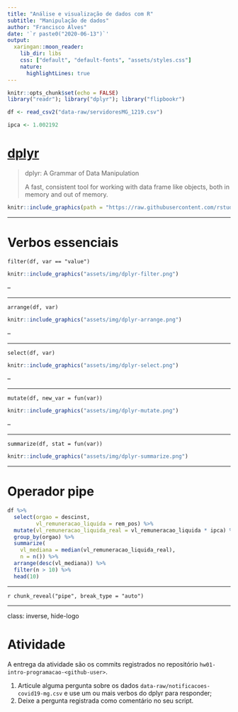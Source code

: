 ```yaml
---
title: "Análise e visualização de dados com R"
subtitle: "Manipulação de dados"
author: "Francisco Alves"
date: '`r paste0("2020-06-13")`'
output: 
  xaringan::moon_reader:
    lib_dir: libs
    css: ["default", "default-fonts", "assets/styles.css"]
    nature:
      highlightLines: true
---
```


```r
knitr::opts_chunk$set(echo = FALSE)
library("readr"); library("dplyr"); library("flipbookr")

df <- read_csv2("data-raw/servidoresMG_1219.csv")

ipca <- 1.002192
```

# [dplyr](https://cran.r-project.org/web/packages/dplyr/)

> dplyr: A Grammar of Data Manipulation
> 
> A fast, consistent tool for working with data frame like objects, both in memory and out of memory.

```r
knitr::include_graphics(path = "https://raw.githubusercontent.com/rstudio/hex-stickers/master/PNG/dplyr.png")
```

---

# Verbos essenciais

`filter(df, var == "value")`
```r
knitr::include_graphics("assets/img/dplyr-filter.png")
```

--

<hr>

`arrange(df, var)`
```r
knitr::include_graphics("assets/img/dplyr-arrange.png")
```

--

<hr>

`select(df, var)`
```r
knitr::include_graphics("assets/img/dplyr-select.png")
```

--

<hr>

`mutate(df, new_var = fun(var))`
```r
knitr::include_graphics("assets/img/dplyr-mutate.png")
```

--

<hr>

`summarize(df, stat = fun(var))`
```r
knitr::include_graphics("assets/img/dplyr-summarize.png")
```

---

# Operador pipe

```r
df %>%
  select(orgao = descinst, 
         vl_remuneracao_liquida = rem_pos) %>% 
  mutate(vl_remuneracao_liquida_real = vl_remuneracao_liquida * ipca) %>% 
  group_by(orgao) %>%
  summarize(
    vl_mediana = median(vl_remuneracao_liquida_real),
    n = n()) %>%
  arrange(desc(vl_mediana)) %>%
  filter(n > 10) %>%
  head(10)
```

---

`r chunk_reveal("pipe", break_type = "auto")`

---
class: inverse, hide-logo

# Atividade
 
A entrega da atividade são os commits registrados no repositório `hw01-intro-programacao-<github-user>`.
 
1. Articule alguma pergunta sobre os dados `data-raw/notificacoes-covid19-mg.csv` e use um ou mais verbos do dplyr para responder;
2. Deixe a pergunta registrada como comentário no seu script.